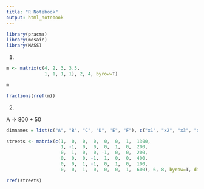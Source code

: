 ```yaml
---
title: "R Notebook"
output: html_notebook
---
```


```r
library(pracma)
library(mosaic)
library(MASS)
```


1.

```r
m <- matrix(c(4, 2, 3, 3.5,
              1, 1, 1, 1), 2, 4, byrow=T)

m

fractions(rref(m))
```


2.

A => 800 + 50

```r

dimnames = list(c("A", "B", "C", "D", "E", "F"), c("x1", "x2", "x3", "x4", "x5", "x6", "x7", "VS"))

streets <- matrix(c(1,  0,  0,  0,  0,  0,  1,  1300,
                    1, -1,  0,  0,  0,  1,  0,  200,
                    0,  1,  0,  0, -1,  0,  0,  200,
                    0,  0,  0, -1,  1,  0,  0,  400,
                    0,  0,  1, -1,  0,  1,  0,  100,
                    0,  0,  1,  0,  0,  0,  1,  600), 6, 8, byrow=T, dimnames=dimnames)

rref(streets)

```